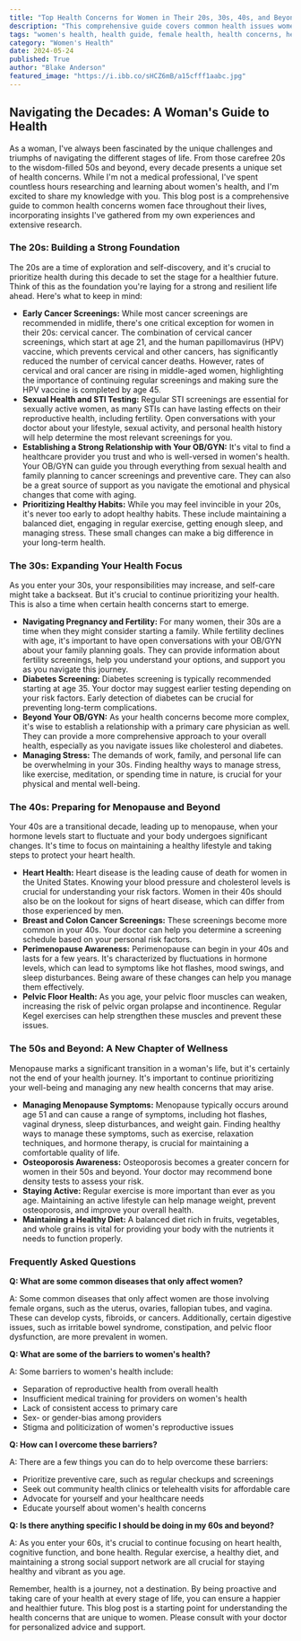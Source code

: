 ```yaml
---
title: "Top Health Concerns for Women in Their 20s, 30s, 40s, and Beyond"
description: "This comprehensive guide covers common health issues women face throughout their lives, from the 20s to beyond menopause. Get insights into preventive care, screenings, and lifestyle choices for optimal well-being."
tags: "women's health, health guide, female health, health concerns, health tips, preventive care, screenings, menopause, women's health guide, health journey, health awareness, women's health issues, female health tips"
category: "Women's Health"
date: 2024-05-24
published: True
author: "Blake Anderson"
featured_image: "https://i.ibb.co/sHCZ6mB/a15cfff1aabc.jpg"
---
```


## Navigating the Decades: A Woman's Guide to Health

As a woman, I've always been fascinated by the unique challenges and triumphs of navigating the different stages of life.  From those carefree 20s to the wisdom-filled 50s and beyond, every decade presents a unique set of health concerns.  While I'm not a medical professional, I've spent countless hours researching and learning about women's health, and I'm excited to share my knowledge with you.  This blog post is a comprehensive guide to common health concerns women face throughout their lives, incorporating insights I've gathered from my own experiences and extensive research.

### The 20s: Building a Strong Foundation

The 20s are a time of exploration and self-discovery, and it's crucial to prioritize health during this decade to set the stage for a healthier future.  Think of this as the foundation you're laying for a strong and resilient life ahead. Here's what to keep in mind:

* **Early Cancer Screenings:** While most cancer screenings are recommended in midlife, there's one critical exception for women in their 20s: cervical cancer. The combination of cervical cancer screenings, which start at age 21, and the human papillomavirus (HPV) vaccine, which prevents cervical and other cancers, has significantly reduced the number of cervical cancer deaths.  However, rates of cervical and oral cancer are rising in middle-aged women, highlighting the importance of continuing regular screenings and making sure the HPV vaccine is completed by age 45.
* **Sexual Health and STI Testing:**  Regular STI screenings are essential for sexually active women, as many STIs can have lasting effects on their reproductive health, including fertility. Open conversations with your doctor about your lifestyle, sexual activity, and personal health history will help determine the most relevant screenings for you.
* **Establishing a Strong Relationship with Your OB/GYN:**  It's vital to find a healthcare provider you trust and who is well-versed in women's health. Your OB/GYN can guide you through everything from sexual health and family planning to cancer screenings and preventive care.  They can also be a great source of support as you navigate the emotional and physical changes that come with aging.
* **Prioritizing Healthy Habits:** While you may feel invincible in your 20s, it's never too early to adopt healthy habits.  These include maintaining a balanced diet, engaging in regular exercise, getting enough sleep, and managing stress.  These small changes can make a big difference in your long-term health.  

### The 30s: Expanding Your Health Focus

As you enter your 30s, your responsibilities may increase, and self-care might take a backseat. But it's crucial to continue prioritizing your health.  This is also a time when certain health concerns start to emerge.

* **Navigating Pregnancy and Fertility:** For many women, their 30s are a time when they might consider starting a family.  While fertility declines with age, it's important to have open conversations with your OB/GYN about your family planning goals.  They can provide information about fertility screenings, help you understand your options, and support you as you navigate this journey.
* **Diabetes Screening:**  Diabetes screening is typically recommended starting at age 35.  Your doctor may suggest earlier testing depending on your risk factors.  Early detection of diabetes can be crucial for preventing long-term complications.
* **Beyond Your OB/GYN:** As your health concerns become more complex, it's wise to establish a relationship with a primary care physician as well.  They can provide a more comprehensive approach to your overall health, especially as you navigate issues like cholesterol and diabetes.
* **Managing Stress:**  The demands of work, family, and personal life can be overwhelming in your 30s.  Finding healthy ways to manage stress, like exercise, meditation, or spending time in nature, is crucial for your physical and mental well-being.  

### The 40s:  Preparing for Menopause and Beyond

Your 40s are a transitional decade, leading up to menopause, when your hormone levels start to fluctuate and your body undergoes significant changes.  It's time to focus on maintaining a healthy lifestyle and taking steps to protect your heart health.

* **Heart Health:**  Heart disease is the leading cause of death for women in the United States.  Knowing your blood pressure and cholesterol levels is crucial for understanding your risk factors.  Women in their 40s should also be on the lookout for signs of heart disease, which can differ from those experienced by men.
* **Breast and Colon Cancer Screenings:**  These screenings become more common in your 40s.  Your doctor can help you determine a screening schedule based on your personal risk factors.
* **Perimenopause Awareness:**  Perimenopause can begin in your 40s and lasts for a few years.  It's characterized by fluctuations in hormone levels, which can lead to symptoms like hot flashes, mood swings, and sleep disturbances.  Being aware of these changes can help you manage them effectively.
* **Pelvic Floor Health:**  As you age, your pelvic floor muscles can weaken, increasing the risk of pelvic organ prolapse and incontinence.  Regular Kegel exercises can help strengthen these muscles and prevent these issues.

### The 50s and Beyond:  A New Chapter of Wellness

Menopause marks a significant transition in a woman's life, but it's certainly not the end of your health journey. It's important to continue prioritizing your well-being and managing any new health concerns that may arise.

* **Managing Menopause Symptoms:**  Menopause typically occurs around age 51 and can cause a range of symptoms, including hot flashes, vaginal dryness, sleep disturbances, and weight gain.  Finding healthy ways to manage these symptoms, such as exercise, relaxation techniques, and hormone therapy, is crucial for maintaining a comfortable quality of life.
* **Osteoporosis Awareness:**  Osteoporosis becomes a greater concern for women in their 50s and beyond.  Your doctor may recommend bone density tests to assess your risk.
* **Staying Active:**  Regular exercise is more important than ever as you age.  Maintaining an active lifestyle can help manage weight, prevent osteoporosis, and improve your overall health.
* **Maintaining a Healthy Diet:**  A balanced diet rich in fruits, vegetables, and whole grains is vital for providing your body with the nutrients it needs to function properly.  

### Frequently Asked Questions

**Q: What are some common diseases that only affect women?**

A: Some common diseases that only affect women are those involving female organs, such as the uterus, ovaries, fallopian tubes, and vagina.  These can develop cysts, fibroids, or cancers.  Additionally, certain digestive issues, such as irritable bowel syndrome, constipation, and pelvic floor dysfunction, are more prevalent in women.

**Q:  What are some of the barriers to women's health?**

A:  Some barriers to women's health include:

* Separation of reproductive health from overall health
* Insufficient medical training for providers on women's health
* Lack of consistent access to primary care
* Sex- or gender-bias among providers
* Stigma and politicization of women's reproductive issues

**Q: How can I overcome these barriers?**

A:  There are a few things you can do to help overcome these barriers:

* Prioritize preventive care, such as regular checkups and screenings
* Seek out community health clinics or telehealth visits for affordable care
* Advocate for yourself and your healthcare needs
* Educate yourself about women's health concerns

**Q:  Is there anything specific I should be doing in my 60s and beyond?**

A:  As you enter your 60s, it's crucial to continue focusing on heart health, cognitive function, and bone health.  Regular exercise, a healthy diet, and maintaining a strong social support network are all crucial for staying healthy and vibrant as you age.

Remember, health is a journey, not a destination. By being proactive and taking care of your health at every stage of life, you can ensure a happier and healthier future. This blog post is a starting point for understanding the health concerns that are unique to women.  Please consult with your doctor for personalized advice and support.